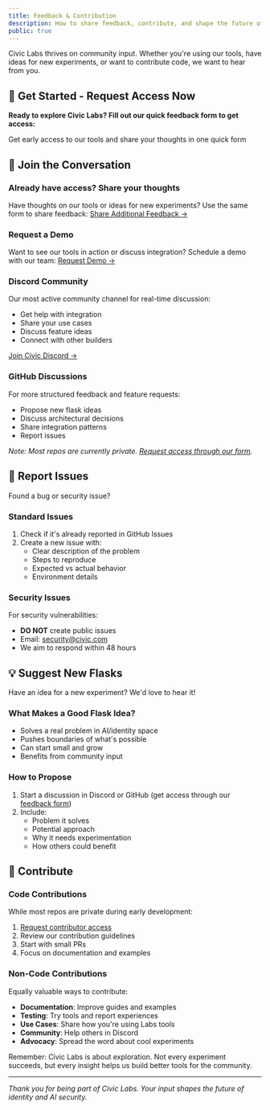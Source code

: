 ```yaml
---
title: Feedback & Contribution
description: How to share feedback, contribute, and shape the future of Civic Labs
public: true
---
```



Civic Labs thrives on community input. Whether you're using our tools, have ideas for new experiments, or want to contribute code, we want to hear from you.

## 🚀 Get Started - Request Access Now

**Ready to explore Civic Labs? Fill out our quick feedback form to get access:**

<Card title="Request Access & Share Feedback" icon="rocket" href="https://civickey.typeform.com/to/uVH7CWJ5">
  Get early access to our tools and share your thoughts in one quick form
</Card>

## 💬 Join the Conversation

### Already have access? Share your thoughts
Have thoughts on our tools or ideas for new experiments? Use the same form to share feedback:
[Share Additional Feedback →](https://civickey.typeform.com/to/uVH7CWJ5)

### Request a Demo
Want to see our tools in action or discuss integration? Schedule a demo with our team:
[Request Demo →](https://calendly.com/danbk/30-minute-meeting-clone)

### Discord Community
Our most active community channel for real-time discussion:
- Get help with integration
- Share your use cases
- Discuss feature ideas
- Connect with other builders

[Join Civic Discord →](https://discord.com/invite/MWmhXauJw8)

### GitHub Discussions
For more structured feedback and feature requests:
- Propose new flask ideas
- Discuss architectural decisions
- Share integration patterns
- Report issues

*Note: Most repos are currently private. [Request access through our form](https://civickey.typeform.com/to/uVH7CWJ5).*

## 🐛 Report Issues

Found a bug or security issue?

### Standard Issues
1. Check if it's already reported in GitHub Issues
2. Create a new issue with:
   - Clear description of the problem
   - Steps to reproduce
   - Expected vs actual behavior
   - Environment details

### Security Issues
For security vulnerabilities:
- **DO NOT** create public issues
- Email: security@civic.com
- We aim to respond within 48 hours

## 💡 Suggest New Flasks

Have an idea for a new experiment? We'd love to hear it!

### What Makes a Good Flask Idea?
- Solves a real problem in AI/identity space
- Pushes boundaries of what's possible
- Can start small and grow
- Benefits from community input

### How to Propose
1. Start a discussion in Discord or GitHub (get access through our [feedback form](https://civickey.typeform.com/to/uVH7CWJ5))
2. Include:
   - Problem it solves
   - Potential approach
   - Why it needs experimentation
   - How others could benefit

## 🤝 Contribute

### Code Contributions
While most repos are private during early development:
1. [Request contributor access](https://civickey.typeform.com/to/uVH7CWJ5)
2. Review our contribution guidelines
3. Start with small PRs
4. Focus on documentation and examples

### Non-Code Contributions
Equally valuable ways to contribute:
- **Documentation**: Improve guides and examples
- **Testing**: Try tools and report experiences
- **Use Cases**: Share how you're using Labs tools
- **Community**: Help others in Discord
- **Advocacy**: Spread the word about cool experiments

Remember: Civic Labs is about exploration. Not every experiment succeeds, but every insight helps us build better tools for the community.

---

*Thank you for being part of Civic Labs. Your input shapes the future of identity and AI security.*